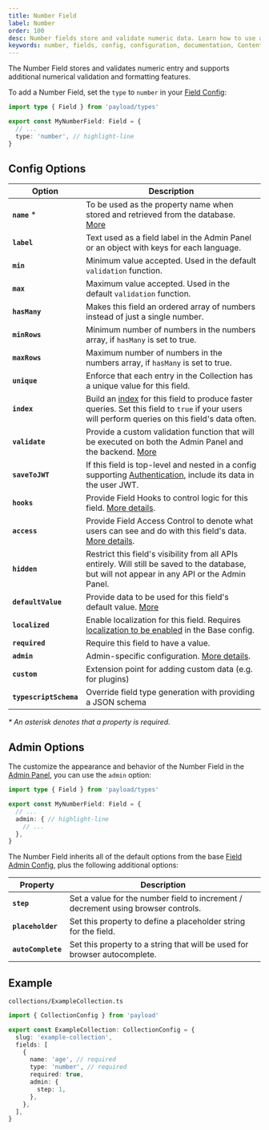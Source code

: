```yaml
---
title: Number Field
label: Number
order: 100
desc: Number fields store and validate numeric data. Learn how to use and format Number fields, see examples and Number field options.
keywords: number, fields, config, configuration, documentation, Content Management System, cms, headless, javascript, node, react, nextjs
---
```


The Number Field stores and validates numeric entry and supports additional numerical validation and formatting features.

<LightDarkImage
  srcLight="https://payloadcms.com/images/docs/fields/number.png"
  srcDark="https://payloadcms.com/images/docs/fields/number-dark.png"
  alt="Shows a Number field in the Payload Admin Panel"
  caption="Admin Panel screenshot of a Number field"
/>

To add a Number Field, set the `type` to `number` in your [Field Config](./overview):

```ts
import type { Field } from 'payload/types'

export const MyNumberField: Field = {
  // ...
  type: 'number', // highlight-line
}
```

## Config Options

| Option                 | Description                                                                                                                                                                 |
| ---------------------- | --------------------------------------------------------------------------------------------------------------------------------------------------------------------------- |
| **`name`** \*          | To be used as the property name when stored and retrieved from the database. [More](/docs/fields/overview#field-names)                                                      |
| **`label`**            | Text used as a field label in the Admin Panel or an object with keys for each language.                                                                                     |
| **`min`**              | Minimum value accepted. Used in the default `validation` function.                                                                                                          |
| **`max`**              | Maximum value accepted. Used in the default `validation` function.                                                                                                          |
| **`hasMany`**          | Makes this field an ordered array of numbers instead of just a single number.                                                                                               |
| **`minRows`**          | Minimum number of numbers in the numbers array, if `hasMany` is set to true.                                                                                                |
| **`maxRows`**          | Maximum number of numbers in the numbers array, if `hasMany` is set to true.                                                                                                |
| **`unique`**           | Enforce that each entry in the Collection has a unique value for this field.                                                                                                |
| **`index`**            | Build an [index](/docs/database/overview) for this field to produce faster queries. Set this field to `true` if your users will perform queries on this field's data often. |
| **`validate`**         | Provide a custom validation function that will be executed on both the Admin Panel and the backend. [More](/docs/fields/overview#validation)                                |
| **`saveToJWT`**        | If this field is top-level and nested in a config supporting [Authentication](/docs/authentication/overview), include its data in the user JWT.                               |
| **`hooks`**            | Provide Field Hooks to control logic for this field. [More details](../hooks/fields).                                                                                                                                                                         |
| **`access`**           | Provide Field Access Control to denote what users can see and do with this field's data. [More details](../access-control/fields).                                                                                                                                                  |
| **`hidden`**           | Restrict this field's visibility from all APIs entirely. Will still be saved to the database, but will not appear in any API or the Admin Panel.                            |
| **`defaultValue`**     | Provide data to be used for this field's default value. [More](/docs/fields/overview#default-values)                                                                        |
| **`localized`**        | Enable localization for this field. Requires [localization to be enabled](/docs/configuration/localization) in the Base config.                                             |
| **`required`**         | Require this field to have a value.                                                                                                                                         |
| **`admin`**            | Admin-specific configuration. [More details](#admin-options).                                                                                                   |
| **`custom`**           | Extension point for adding custom data (e.g. for plugins)                                                                                                                   |
| **`typescriptSchema`** | Override field type generation with providing a JSON schema                                                                                                                 |

_\* An asterisk denotes that a property is required._

## Admin Options

The customize the appearance and behavior of the Number Field in the [Admin Panel](../admin/overview), you can use the `admin` option:

```ts
import type { Field } from 'payload/types'

export const MyNumberField: Field = {
  // ...
  admin: { // highlight-line
    // ...
  },
}
```

The Number Field inherits all of the default options from the base [Field Admin Config](../admin/fields#admin-options), plus the following additional options:

| Property                       | Description                                                                                                                            |
| ------------------------------ | -------------------------------------------------------------------------------------------------------------------------------------- |
| **`step`**                     | Set a value for the number field to increment / decrement using browser controls.                                                      |
| **`placeholder`**              | Set this property to define a placeholder string for the field.                                                                       |
| **`autoComplete`**             | Set this property to a string that will be used for browser autocomplete.                                                             |

## Example

`collections/ExampleCollection.ts`

```ts
import { CollectionConfig } from 'payload'

export const ExampleCollection: CollectionConfig = {
  slug: 'example-collection',
  fields: [
    {
      name: 'age', // required
      type: 'number', // required
      required: true,
      admin: {
        step: 1,
      },
    },
  ],
}
```
